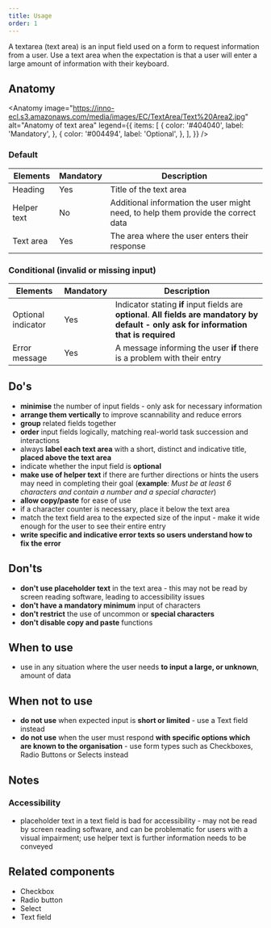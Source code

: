 ```yaml
---
title: Usage
order: 1
---
```



<Paragraph size="lead">
  A textarea (text area) is an input field used on a form to request information
  from a user. Use a text area when the expectation is that a user will enter a
  large amount of information with their keyboard.
</Paragraph>

## Anatomy

<Anatomy
  image="https://inno-ecl.s3.amazonaws.com/media/images/EC/TextArea/Text%20Area2.jpg"
  alt="Anatomy of text area"
  legend={{
    items: [
      {
        color: '#404040',
        label: 'Mandatory',
      },
      {
        color: '#004494',
        label: 'Optional',
      },
    ],
  }}
/>

### Default

| Elements    | Mandatory | Description                                                                       |
| ----------- | --------- | --------------------------------------------------------------------------------- |
| Heading     | Yes       | Title of the text area                                                            |
| Helper text | No        | Additional information the user might need, to help them provide the correct data |
| Text area   | Yes       | The area where the user enters their response                                     |

### Conditional (invalid or missing input)

| Elements           | Mandatory | Description                                                                                                                                 |
| ------------------ | --------- | ------------------------------------------------------------------------------------------------------------------------------------------- |
| Optional indicator | Yes       | Indicator stating **if** input fields are **optional**. **All fields are mandatory by default - only ask for information that is required** |
| Error message      | Yes       | A message informing the user **if** there is a problem with their entry                                                                     |

## Do's

- **minimise** the number of input fields - only ask for necessary information
- **arrange them vertically** to improve scannability and reduce errors
- **group** related fields together
- **order** input fields logically, matching real-world task succession and interactions
- always **label each text area** with a short, distinct and indicative title, **placed above the text area**
- indicate whether the input field is **optional**
- **make use of helper text** if there are further directions or hints the users may need in completing their goal (**example**: _Must be at least 6 characters and contain a number and a special character_)
- **allow copy/paste** for ease of use
- if a character counter is necessary, place it below the text area
- match the text field area to the expected size of the input - make it wide enough for the user to see their entire entry
- **write specific and indicative error texts so users understand how to fix the error**

## Don'ts

- **don't use placeholder text** in the text area - this may not be read by screen reading software, leading to accessibility issues
- **don't have a mandatory minimum** input of characters
- **don't restrict** the use of uncommon or **special characters**
- **don't disable copy and paste** functions

## When to use

- use in any situation where the user needs **to input a large, or unknown**, amount of data

## When not to use

- **do not use** when expected input is **short or limited** - use a <Link to="/ec/components/forms/text-field/usage/">Text field</Link> instead
- **do not use** when the user must respond **with specific options which are known to the organisation** - use form types such as Checkboxes, <Link to="/ec/components/forms/radio/usage/">Radio Buttons</Link> or <Link to="/ec/components/forms/select/usage/">Selects</Link> instead

## Notes

### Accessibility

- placeholder text in a text field is bad for accessibility - may not be read by screen reading software, and can be problematic for users with a visual impairment; use helper text is further information needs to be conveyed

## Related components

- <Link to="/ec/components/forms/checkbox/usage/" standalone>
    Checkbox
  </Link>
- <Link to="/ec/components/forms/radio/usage/" standalone>
    Radio button
  </Link>
- <Link to="/ec/components/forms/select/usage/" standalone>
    Select
  </Link>
- <Link to="/ec/components/forms/text-field/usage/" standalone>
    Text field
  </Link>
